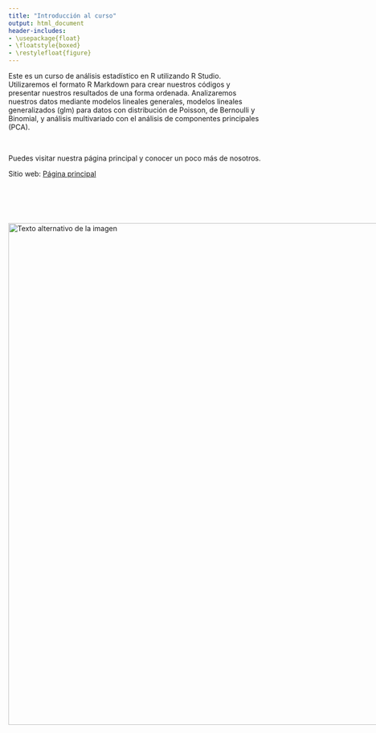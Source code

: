 ---
title: "Introducción al curso"
output: html_document
header-includes:
- \usepackage{float}
- \floatstyle{boxed}
- \restylefloat{figure}
---

Este es un curso de análisis estadístico en R utilizando R Studio. Utilizaremos el formato R Markdown para crear nuestros códigos y presentar nuestros resultados de una forma ordenada. Analizaremos nuestros datos mediante modelos lineales generales, modelos lineales generalizados (glm) para datos con distribución de Poisson, de Bernoulli y Binomial, y análisis multivariado con el análisis de componentes principales (PCA).

<br>

Puedes visitar nuestra página principal y conocer un poco más de nosotros.

Sitio web: [Página principal](https://www.hnbiology.org/)

<br>

<br>


<div style="display:flex; align-items:center;">
  <img src="Imagenes/HNBI_LOGO2.jpeg" alt="Texto alternativo de la imagen" style="width:1000px;">
</div>
